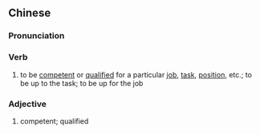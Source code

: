 {{also|胜任}}
==Chinese==
{{zh-forms|s=胜任}}

===Pronunciation===
{{zh-pron
|m=勝rèn
|c=sing1 jam6
|mn=qz,tp,xm:sèng-līm/kh,zz:sèng-jīm
|cat=v,a
}}

===Verb===
{{zh-verb}}

# to be [[competent]] or [[qualified]] for a particular [[job]], [[task]], [[position]], etc.; to be up to the task; to be up for the job

===Adjective===
{{zh-adj}}

# competent; qualified